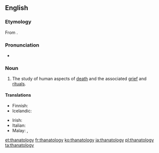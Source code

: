 ==English==
{{wikipedia}}

===Etymology===
From {{confix|thanato|ology}}.

===Pronunciation===
* {{a|UK}} {{IPA|/θanəˈtɒlədʒi/}}

===Noun===
{{en-noun|-}}

# {{context|psychology}} The study of human aspects of [[death]] and the associated [[grief]] and [[ritual]]s.

====Translations====
{{trans-top|study of human aspects of death}}
* Finnish: {{t-|fi|tanatologia}}
* Icelandic: {{t-|is|dauðafræði|f}}
{{trans-mid}}
* Irish: {{t-|ga|báseolaíocht|f}}
* Italian: {{t+|it|tanatologia|f}}
* Malay: {{t|ms|kaji kematian}}, {{t|ms|tanatologi}}
{{trans-bottom}}

[[et:thanatology]]
[[fr:thanatology]]
[[ko:thanatology]]
[[ja:thanatology]]
[[pl:thanatology]]
[[ta:thanatology]]